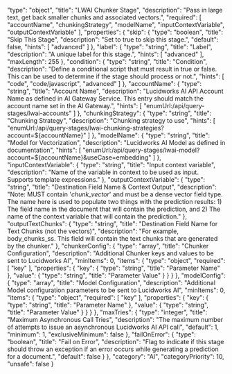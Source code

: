   "type": "object",
  "title": "LWAI Chunker Stage",
  "description": "Pass in large text, get back smaller chunks and associated vectors.",
  "required": [
    "accountName",
    "chunkingStrategy",
    "modelName",
    "inputContextVariable",
    "outputContextVariable"
  ],
  "properties": {
    "skip": {
      "type": "boolean",
      "title": "Skip This Stage",
      "description": "Set to true to skip this stage.",
      "default": false,
      "hints": [
        "advanced"
      ]
    },
    "label": {
      "type": "string",
      "title": "Label",
      "description": "A unique label for this stage.",
      "hints": [
        "advanced"
      ],
      "maxLength": 255
    },
    "condition": {
      "type": "string",
      "title": "Condition",
      "description": "Define a conditional script that must result in true or false. This can be used to determine if the stage should process or not.",
      "hints": [
        "code",
        "code/javascript",
        "advanced"
      ]
    },
    "accountName": {
      "type": "string",
      "title": "Account Name",
      "description": "Lucidworks AI API Account Name as defined in AI Gateway Service.  This entry should match the account name set in the AI Gateway.",
      "hints": [
        "enumUrl:/api/query-stages/lwai-accounts"
      ]
    },
    "chunkingStrategy": {
      "type": "string",
      "title": "Chunking Strategy",
      "description": "Chunking strategy to use",
      "hints": [
        "enumUrl:/api/query-stages/lwai-chunking-strategies?account=${accountName}"
      ]
    },
    "modelName": {
      "type": "string",
      "title": "Model for Vectorization",
      "description": "Lucidworks AI Model as defined in documentation",
      "hints": [
        "enumUrl:/api/query-stages/lwai-model?account=${accountName}&useCase=embedding"
      ]
    },
    "inputContextVariable": {
      "type": "string",
      "title": "Input context variable",
      "description": "Name of the variable in context to be used as input. Supports template expressions."
    },
    "outputContextVariable": {
      "type": "string",
      "title": "Destination Field Name & Context Output",
      "description": "Note:  MUST contain '*_chunk_vector_*' and must be a dense vector field type.  The name here is used to populate two things with the prediction results:  1) The field name in the document that will contain the prediction, and 2) The name of the context variable that will contain the prediction."
    },
    "outputTextChunks": {
      "type": "string",
      "title": "Destination Field Name for Text Chunks (not the vectors)",
      "description": "For example, body_chunks_ss.  This field will contain the text chunks that are generated by the chunker."
    },
    "chunkerConfig": {
      "type": "array",
      "title": "Chunker Configuration",
      "description": "Additional Chunker keys and values to be sent to Lucidworks AI",
      "minItems": 0,
      "items": {
        "type": "object",
        "required": [
          "key"
        ],
        "properties": {
          "key": {
            "type": "string",
            "title": "Parameter Name"
          },
          "value": {
            "type": "string",
            "title": "Parameter Value"
          }
        }
      }
    },
    "modelConfig": {
      "type": "array",
      "title": "Model Configuration",
      "description": "Additional Model configuration parameters to be sent to Lucidworks AI",
      "minItems": 0,
      "items": {
        "type": "object",
        "required": [
          "key"
        ],
        "properties": {
          "key": {
            "type": "string",
            "title": "Parameter Name"
          },
          "value": {
            "type": "string",
            "title": "Parameter Value"
          }
        }
      }
    },
    "maxTries": {
      "type": "integer",
      "title": "Maximum Asynchronous Call Tries",
      "description": "The maximum number of attempts to issue an asynchronous Lucidworks AI API call",
      "default": 1,
      "minimum": 1,
      "exclusiveMinimum": false
    },
    "failOnError": {
      "type": "boolean",
      "title": "Fail on Error",
      "description": "Flag to indicate if this stage should throw an exception if an error occurs while generating a prediction for a document.",
      "default": false
    }
  },
  "category": "AI",
  "categoryPriority": 10,
  "unsafe": false
}
